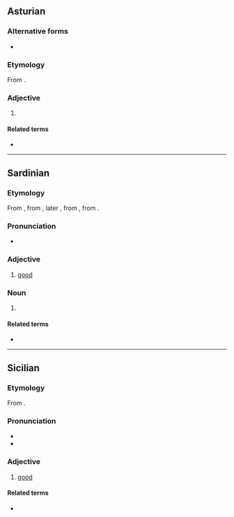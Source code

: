 ==Asturian==

===Alternative forms===
* {{l|ast|buenu}}

===Etymology===
From {{der|ast|la|bonus}}.

===Adjective===
{{ast-adj|bon}}

# {{l|en|good}} {{gloss|acting in the interest of good; ethical good intentions}}

====Related terms====
* {{l|ast|bondá}}

----

==Sardinian==

===Etymology===
From {{inh|sc|la|bonus}}, from {{inh|sc|itc-ola|duenos}}, later {{m|itc-ola|duonus}}, from {{inh|sc|itc-pro|*dwenos}}, from {{der|sc|ine-pro|*dew-||to show favor, revere}}.

===Pronunciation===
* {{IPA|sc|/bonu/}}

===Adjective===
{{sc-adj|bon|u}}

# [[good]]

===Noun===
{{sc-noun|m|~}}

# {{l|en|goodness}}

====Related terms====
* {{l|sc|bene}}

----

==Sicilian==

===Etymology===
From {{inh|scn|la|bonus}}.

===Pronunciation===
* {{IPA|scn|/ˈbɔ.nu/}}
* {{hyphenation|scn|bò|nu}}

===Adjective===
{{scn-adj|bon|u|a|i}}

# [[good]]

====Related terms====
* {{l|scn|beni}}